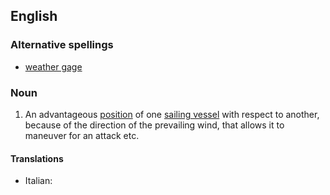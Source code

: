 ==English==

===Alternative spellings===
*[[weather gage]]

===Noun===
{{wikipedia|weather gage}}
{{en-noun|sg=[[weather]] [[gauge]]|-}}

#{{context|obsolete|naval}} An advantageous [[position]] of one [[sailing vessel]] with respect to another, because of the direction of the prevailing wind, that allows it to maneuver for an attack etc.

====Translations====
{{trans-top}}
* Italian: {{t-|it|sopravento|m}}
{{trans-mid}}

{{trans-bottom}}